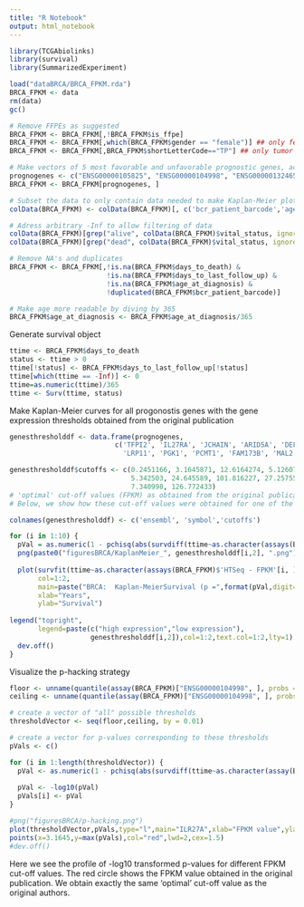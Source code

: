```yaml
---
title: "R Notebook"
output: html_notebook
---
```


```r
library(TCGAbiolinks)
library(survival)
library(SummarizedExperiment)
```

```r
load("dataBRCA/BRCA_FPKM.rda")
BRCA_FPKM <- data
rm(data)
gc()
```

```r
# Remove FFPEs as suggested
BRCA_FPKM <- BRCA_FPKM[,!BRCA_FPKM$is_ffpe]
BRCA_FPKM <- BRCA_FPKM[,which(BRCA_FPKM$gender == "female")] ## only female data
BRCA_FPKM <- BRCA_FPKM[,BRCA_FPKM$shortLetterCode=="TP"] ## only tumor tissue

# Make vectors of 5 most favorable and unfavorable prognostic genes, according to the original publication. Subset the data to only contain the 'prognostic genes'.
prognogenes <- c("ENSG00000105825", "ENSG00000104998", "ENSG00000132465", "ENSG00000196843", "ENSG00000023892", "ENSG00000120256", "ENSG00000102144", "ENSG00000120265", "ENSG00000150756", "ENSG00000147676")
BRCA_FPKM <- BRCA_FPKM[prognogenes, ]

# Subset the data to only contain data needed to make Kaplan-Meier plots
colData(BRCA_FPKM) <- colData(BRCA_FPKM)[, c('bcr_patient_barcode','age_at_diagnosis', 'days_to_death', 'days_to_last_follow_up', 'vital_status')]

# Adress arbitrary -Inf to allow filtering of data
colData(BRCA_FPKM)[grep("alive", colData(BRCA_FPKM)$vital_status, ignore.case = TRUE), "days_to_death"] <- "-Inf"
colData(BRCA_FPKM)[grep("dead", colData(BRCA_FPKM)$vital_status, ignore.case = TRUE), "days_to_last_follow_up"] <- "-Inf"

# Remove NA's and duplicates
BRCA_FPKM <- BRCA_FPKM[,!is.na(BRCA_FPKM$days_to_death) &
                        !is.na(BRCA_FPKM$days_to_last_follow_up) &
                        !is.na(BRCA_FPKM$age_at_diagnosis) &
                        !duplicated(BRCA_FPKM$bcr_patient_barcode)]

# Make age more readable by diving by 365
BRCA_FPKM$age_at_diagnosis <- BRCA_FPKM$age_at_diagnosis/365
```

Generate survival object
```r
ttime <- BRCA_FPKM$days_to_death
status <- ttime > 0
ttime[!status] <- BRCA_FPKM$days_to_last_follow_up[!status]
ttime[which(ttime == -Inf)] <- 0
ttime=as.numeric(ttime)/365
ttime <- Surv(ttime, status)
```

Make Kaplan-Meier curves for all progonostis genes with the gene expression thresholds obtained from the original publication
```r
genesthresholddf <- data.frame(prognogenes,
                          c('TFPI2', 'IL27RA', 'JCHAIN', 'ARID5A', 'DEF6',
                            'LRP11', 'PGK1', 'PCMT1', 'FAM173B', 'MAL2'))

genesthresholddf$cutoffs <- c(0.2451166, 3.1645871, 12.6164274, 5.126073,
                              5.342503, 24.645589, 101.816227, 27.257553,
                              7.340998, 126.772433) 
# 'optimal' cut-off values (FPKM) as obtained from the original publication
# Below, we show how these cut-off values were obtained for one of the genes

colnames(genesthresholddf) <- c('ensembl', 'symbol','cutoffs')

for (i in 1:10) {
  pVal = as.numeric(1 - pchisq(abs(survdiff(ttime~as.character(assays(BRCA_FPKM)$'HTSeq - FPKM'[i, ] < genesthresholddf$cutoffs[i]))$chisq),1)) 
  png(paste0("figuresBRCA/KaplanMeier_", genesthresholddf[i,2], ".png")) # Uncomment to save in a Plots folder
  
  plot(survfit(ttime~as.character(assays(BRCA_FPKM)$'HTSeq - FPKM'[i, ] < genesthresholddf$cutoffs[i])),
       col=1:2,
       main=paste("BRCA:  Kaplan-MeierSurvival (p =",format(pVal,digit=3),")"),
       xlab="Years",
       ylab="Survival")
  
legend("topright",
       legend=paste(c("high expression","low expression"),
                    genesthresholddf[i,2]),col=1:2,text.col=1:2,lty=1)
  dev.off()
}
```

Visualize the p-hacking strategy

```r
floor <- unname(quantile(assay(BRCA_FPKM)["ENSG00000104998", ], probs = 0.2))
ceiling <- unname(quantile(assay(BRCA_FPKM)["ENSG00000104998", ], probs = 0.8))

# create a vector of "all" possible thresholds
thresholdVector <- seq(floor,ceiling, by = 0.01)

# create a vector for p-values corresponding to these thresholds
pVals <- c()

for (i in 1:length(thresholdVector)) {
  pVal <- as.numeric(1 - pchisq(abs(survdiff(ttime~as.character(assay(BRCA_FPKM)["ENSG00000104998", ] < thresholdVector[i]))$chisq),1))
  
  pVal <- -log10(pVal)
  pVals[i] <- pVal
}

#png("figuresBRCA/p-hacking.png")
plot(thresholdVector,pVals,type="l",main="ILR27A",xlab="FPKM value",ylab="-log10 p-value",ylim=c(0,6),cex.main=0.8,cex.lab=0.8,cex.axis=0.8)
points(x=3.1645,y=max(pVals),col="red",lwd=2,cex=1.5)
#dev.off()
```

Here we see the profile of -log10 transformed p-values for different FPKM cut-off values. The red circle shows the FPKM value obtained in the original publication. We obtain exactly the same 'optimal' cut-off value as the original authors.





